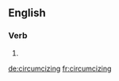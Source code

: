 
==English==

===Verb===
{{head|en|present participle}}

# {{present participle of|circumcize|lang=en|nocat=1}}

[[de:circumcizing]]
[[fr:circumcizing]]